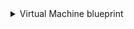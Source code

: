 <details>
<summary> Virtual Machine blueprint </summary>

```json showLineNumbers
{
  "identifier": "virtualMachine",
  "description": "This blueprint represents an Azure Virtual Machine in our software catalog",
  "title": "Virtual Machine",
  "icon": "Azure",
  "schema": {
    "properties": {
      "location": {
        "title": "Location",
        "type": "string"
      },
      "provisioningState": {
        "title": "Provisioning State",
        "type": "string"
      },
      "vmSize": {
        "title": "VM Size",
        "type": "string"
      },
      "osDiskName": {
        "title": "OS Disk Name",
        "type": "string"
      },
      "osDiskType": {
        "title": "OS Disk Type",
        "type": "string"
      },
      "osDiskCaching": {
        "title": "OS Disk Caching",
        "type": "string"
      },
      "osDiskSizeGB": {
        "title": "OS Disk Size GB",
        "type": "number"
      },
      "osDiskCreateOption": {
        "title": "OS Disk Create Option",
        "type": "string"
      },
      "networkInterfaceIds": {
        "title": "Network Interface IDs",
        "type": "array"
      },
      "licenseType": {
        "title": "License Type",
        "type": "string"
      },
      "vmOsProfile": {
        "title": "VM OS Profile",
        "type": "object"
      },
      "vmHardwareProfile": {
        "title": "VM Hardware Profile",
        "type": "object"
      },
      "vmStorageProfile": {
        "title": "VM Storage Profile",
        "type": "object"
      },
      "tags": {
        "title": "Tags",
        "type": "object"
      }
    },
    "required": []
  },
  "mirrorProperties": {},
  "calculationProperties": {},
  "relations": {
    "resourceGroup": {
      "target": "resourceGroup",
      "title": "Resource Group",
      "required": false,
      "many": false
    }
  }
}
```

</details>
